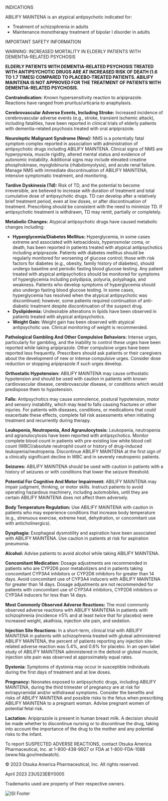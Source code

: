 
<p className='blue mb-6'>INDICATIONS</p>
<p className='mb-6'>ABILIFY MAINTENA is an atypical antipsychotic indicated for:</p>
<ul>
  <li className='mb-0'>
    Treatment of schizophrenia in adults
  </li>
  <li className='mb-0'>
    Maintenance monotherapy treatment of bipolar I
    disorder in adults
  </li>
</ul>
<p className='blue mt-16'>IMPORTANT SAFETY INFORMATION</p>
<p className='blue mt-16 mb-10'>WARNING: INCREASED MORTALITY IN ELDERLY PATIENTS WITH DEMENTIA-RELATED PSYCHOSIS</p>
<p><strong>ELDERLY PATIENTS WITH DEMENTIA-RELATED PSYCHOSIS TREATED WITH ANTIPSYCHOTIC DRUGS ARE AT INCREASED RISK OF
  DEATH (1.6 TO 1.7 TIMES) COMPARED TO PLACEBO-TREATED PATIENTS. ABILIFY MAINTENA IS NOT APPROVED FOR THE TREATMENT OF
  PATIENTS WITH DEMENTIA-RELATED PSYCHOSIS.</strong></p>
<p><strong>Contraindication:</strong> Known hypersensitivity reaction to aripiprazole. Reactions have ranged from
  pruritus/urticaria to anaphylaxis.</p>
<p><strong>Cerebrovascular Adverse Events, Including Stroke:</strong> Increased incidence of cerebrovascular adverse
  events (e.g., stroke, transient ischemic attack), including fatalities, have been reported in clinical trials of
  elderly patients with dementia-related psychosis treated with oral aripiprazole.</p>
<p><strong>Neuroleptic Malignant Syndrome (Nms):</strong> NMS is a potentially fatal symptom complex reported in
  association with administration of antipsychotic drugs including ABILIFY MAINTENA. Clinical signs of NMS are
  hyperpyrexia, muscle rigidity, altered mental status and evidence of autonomic instability. Additional signs may
  include elevated creatine phosphokinase, myoglobinuria (rhabdomyolysis), and acute renal failure. Manage NMS with
  immediate discontinuation of ABILIFY MAINTENA, intensive symptomatic treatment, and monitoring.</p>
<p><strong>Tardive Dyskinesia (Td):</strong> Risk of TD, and the potential to become irreversible, are believed to
  increase with duration of treatment and total cumulative dose of antipsychotic drugs. TD can develop after a
  relatively brief treatment period, even at low doses, or after discontinuation of treatment. Prescribing should be
  consistent with the need to minimize TD. If antipsychotic treatment is withdrawn, TD may remit, partially or
  completely.</p>
<p><strong>Metabolic Changes:</strong> Atypical antipsychotic drugs have caused metabolic changes including:</p>
<ul>
  <li><strong>Hyperglycemia/Diabetes Mellitus:</strong> Hyperglycemia, in some cases extreme and associated with
    ketoacidosis, hyperosmolar coma, or death, has been reported in patients treated with atypical antipsychotics
    including aripiprazole. Patients with diabetes mellitus should be regularly monitored for worsening of glucose
    control; those with risk factors for diabetes (e.g., obesity, family history of diabetes), should undergo baseline
    and periodic fasting blood glucose testing. Any patient treated with atypical antipsychotics should be monitored for
    symptoms of hyperglycemia including polydipsia, polyuria, polyphagia, and weakness. Patients who develop symptoms of
    hyperglycemia should also undergo fasting blood glucose testing. In some cases, hyperglycemia has resolved when the
    atypical antipsychotic was discontinued; however, some patients required continuation of anti-diabetic treatment
    despite discontinuation of the suspect drug.
  </li>
  <li><strong>Dyslipidemia:</strong> Undesirable alterations in lipids have been observed in patients treated with
    atypical antipsychotics.
  </li>
  <li><strong>Weight Gain:</strong> Weight gain has been observed with atypical antipsychotic use. Clinical monitoring
    of weight is recommended.
  </li>
</ul>
<p><strong>Pathological Gambling And Other Compulsive Behaviors:</strong> Intense urges, particularly for gambling, and
  the inability to control these urges have been reported while taking aripiprazole. Other compulsive urges have been
  reported less frequently. Prescribers should ask patients or their caregivers about the development of new or intense
  compulsive urges. Consider dose reduction or stopping aripiprazole if such urges develop.</p>
<p><strong>Orthostatic Hypotension:</strong> ABILIFY MAINTENA may cause orthostatic hypotension and should be used with
  caution in patients with known cardiovascular disease, cerebrovascular disease, or conditions which would predispose
  them to hypotension.</p>
<p><strong>Falls:</strong> Antipsychotics may cause somnolence, postural hypotension, motor and sensory instability,
  which may lead to falls causing fractures or other injuries. For patients with diseases, conditions, or medications
  that could exacerbate these effects, complete fall risk assessments when initiating treatment and recurrently during
  therapy.</p>
<p><strong>Leukopenia, Neutropenia, And Agranulocytosis:</strong> Leukopenia, neutropenia and agranulocytosis have been
  reported with antipsychotics. Monitor complete blood count in patients with pre-existing low white blood cell count
  (WBC)/absolute neutrophil count or history of drug-induced leukopenia/neutropenia. Discontinue ABILIFY MAINTENA at the
  first sign of a clinically significant decline in WBC and in severely neutropenic patients.</p>
<p><strong>Seizures:</strong> ABILIFY MAINTENA should be used with caution in patients with a history of seizures or
  with conditions that lower the seizure threshold.</p>
<p><strong>Potential For Cognitive And Motor Impairment:</strong> ABILIFY MAINTENA may impair judgment, thinking, or
  motor skills. Instruct patients to avoid operating hazardous machinery, including automobiles, until they are certain
  ABILIFY MAINTENA does not affect them adversely.</p>
<p><strong>Body Temperature Regulation:</strong> Use ABILIFY MAINTENA with caution in patients who may experience
  conditions that increase body temperature (e.g., strenuous exercise, extreme heat, dehydration, or concomitant use
  with anticholinergics).</p>
<p><strong>Dysphagia:</strong> Esophageal dysmotility and aspiration have been associated with ABILIFY MAINTENA. Use
  caution in patients at risk for aspiration pneumonia.</p>
<p><strong>Alcohol:</strong> Advise patients to avoid alcohol while taking ABILIFY MAINTENA.</p>
<p><strong>Concomitant Medication:</strong> Dosage adjustments are recommended in patients who are CYP2D6 poor
  metabolizers and in patients taking concomitant CYP3A4 inhibitors or CYP2D6 inhibitors for greater than 14 days. Avoid
  concomitant use of CYP3A4 inducers with ABILIFY MAINTENA for greater than 14 days. Dosage adjustments are not
  recommended for patients with concomitant use of CYP3A4 inhibitors, CYP2D6 inhibitors or CYP3A4 inducers for less than
  14 days.</p>
<p><strong>Most Commonly Observed Adverse Reactions:</strong> The most commonly observed adverse reactions with ABILIFY
  MAINTENA in patients with schizophrenia (incidence ≥5% and at least twice that for placebo) were increased weight,
  akathisia, injection site pain, and sedation.</p>
<p><strong>Injection Site Reactions:</strong> In a short-term, clinical trial with ABILIFY MAINTENA in patients with
  schizophrenia treated with gluteal administered ABILIFY MAINTENA, the percent of patients reporting any injection
  site-related adverse reaction was 5.4%, and 0.6% for placebo. In an open label study of ABILIFY MAINTENA administered
  in the deltoid or gluteal muscle, injection site pain was observed at approximately equal rates.</p>
<p><strong>Dystonia:</strong> Symptoms of dystonia may occur in susceptible individuals during the first days of
  treatment and at low doses.</p>
<p><strong>Pregnancy:</strong> Neonates exposed to antipsychotic drugs, including ABILIFY MAINTENA, during the third
  trimester of pregnancy are at risk for extrapyramidal and/or withdrawal symptoms. Consider the benefits and risks of
  ABILIFY MAINTENA and possible risks to the fetus when prescribing ABILIFY MAINTENA to a pregnant woman. Advise
  pregnant women of potential fetal risk.</p>
<p><strong>Lactation:</strong> Aripiprazole is present in human breast milk. A decision should be made whether to
  discontinue nursing or to discontinue the drug, taking into account the importance of the drug to the mother and any
  potential risks to the infant.</p>
<p>To report SUSPECTED ADVERSE REACTIONS, contact Otsuka America Pharmaceutical, Inc. at <span
  className='text-nowrap'>1-800-438-9927</span> or FDA at <span
  className='text-nowrap'>1-800-FDA-1088</span> (www.fda.gov/medwatch).</p>
<div className='modal-isi-footer'>
  <p>© 2023 Otsuka America Pharmaceutical, Inc. All rights reserved.</p>
  <p>April 2023 23US23EBY0005</p>
  <p>Trademarks used are property of their respective owners.</p>
  <img src={imgISIFooter.src} alt='ISI Footer'/>
</div>
